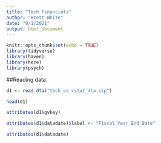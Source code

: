 ```yaml
---
title: "Tech Financials"
author: "Brett White"
date: "9/1/2021"
output: html_document
---
```


```r
knitr::opts_chunk$set(echo = TRUE)
library(tidyverse)
library(haven)
library(here)
library(psych)
```

##Reading data

```r
d1 <- read_dta("tech_co_cstat_dta.zip")

```

```r
head(d1)
```
```r
attributes(d1$gvkey)
```

```r
attributes(d1$datadate)$label <- "Fiscal Year End Date"
```

```r
attributes(d1$datadate)
```





